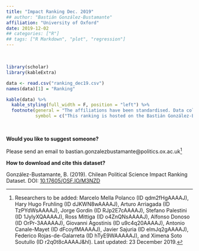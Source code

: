 ```yaml
---
title: "Impact Ranking Dec. 2019"
## author: "Bastián González-Bustamante"
affiliation: "University of Oxford"
date: 2019-12-02
## categories: ["R"]
## tags: ["R Markdown", "plot", "regression"]
---
```


\

```r
library(scholar)
library(kableExtra)

data <- read.csv("ranking_dec19.csv")
names(data)[1] = "Ranking"

kable(data) %>%
  kable_styling(full_width = F, position = "left") %>%
  footnote(general = "The affiliations have been standardised. Data collected on 2 December, 2019",
           symbol = c("This ranking is hosted on the Bastián González-Bustamante [personal website](http://users.ox.ac.uk/~shil5311/) at the University of Oxford."))
```

\

**Would you like to suggest someone?**

Please send an email to bastian.gonzalezbustamante@politics.ox.ac.uk^[Researchers to be added: Marcelo Mella Polanco (ID qdm2fHgAAAAJ), Hary Hugo Fruhling (ID dJKWN8wAAAAJ), Arturo Arriagada (ID TzPYdWsAAAAJ), Jorge Gordin (ID RJp2E7cAAAAJ), Stefano Palestini (ID 1JylyXQAAAAJ), Ross Mittiga (ID o4ZnQNsAAAAJ), Alfonso Donoso (ID OrPr-3AAAAAJ), Giovanni Agostinis (ID u9c4q20AAAAJ), Antonio Canale-Mayet (ID dFcoyfMAAAAJ), Javier Sajuria (ID elmJq2gAAAAJ), Federico Rojas-de-Galarreta (ID hTyE9WAAAAAJ), and Ximena Soto Soutullo (ID r2q0t8cAAAAJ&hl). Last updated: 23 December 2019.]

**How to download and cite this dataset?**

González-Bustamante, B. (2019). Chilean Political Science Impact Ranking Dataset. DOI: [10.17605/OSF.IO/M3NZD](http://doi.org/10.17605/OSF.IO/M3NZD)
